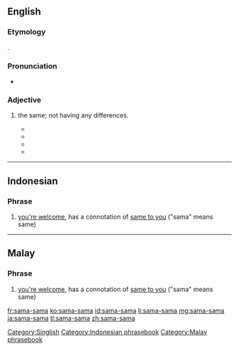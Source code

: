 ==English==

===Etymology===
{{etyl|ms|en}} {{m|ms|sama||together}}.

===Pronunciation===
* {{a|Singapore}} {{IPA|/sʌmʌ-sʌmʌ/|lang=en}}

===Adjective===
# {{label|en|Singapore|informal}} the same; not having any differences.
#* {{quote-book|year=2006|date=October 05|title=Kaffein-nated: Funny Thing: Singlish
|passage=What else, you tell me, can make a group of young men from various backgrounds, educational levels and races doing their National Service (aka Army) and communicating on a '''sama-sama''' wavelength?}}
#* {{quote-book|year=2008|date=May 30|title=‘Little People’: A Clarification: Opinionated
|passage=Then all the apologists come and try defend this tai-tai. Come on la. They are all '''sama-sama''' elitist.}}
#* {{quote-book|year=2009|date=February 27|title=Exclusive Interview With Mas Selamat Bin Kastari
|passage=If I do, I just call my brudders activate 3 Bangla, hide in 3 different cars of '''sama-sama''' brand and then tip off ICA.}}
#* {{quote-book|year=2015|author=Gwee Li Sui|date=August 26|title=Singapore English Archives- The Middle Ground SinGweesh on Wednesday: Kua Kua
|passage=Well, “dun dun dun dun” and “kua kua” are '''sama-sama''' because “kua kua” also at once casts real life as a movie.}}

[[Category:Singlish]]

----

==Indonesian==

===Phrase===
{{head|id|phrase}}

# [[you're welcome]], has a connotation of [[same to you]] ("sama" means same)

[[Category:Indonesian phrasebook]]

----

==Malay==

===Phrase===
{{head|ms|phrase}}

# [[you're welcome]], has a connotation of [[same to you]] ("sama" means same)

[[Category:Malay phrasebook]]

{{attention|ms|needs checking 09:18, 20 March 2016 (UTC)}}

[[fr:sama-sama]]
[[ko:sama-sama]]
[[id:sama-sama]]
[[li:sama-sama]]
[[mg:sama-sama]]
[[ja:sama-sama]]
[[tl:sama-sama]]
[[zh:sama-sama]]